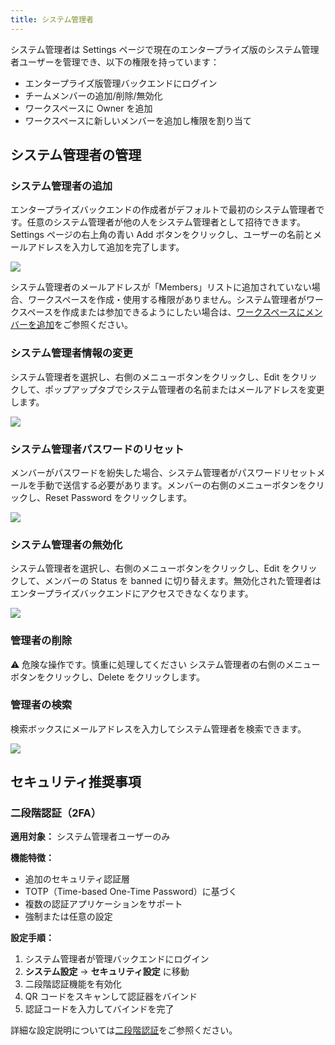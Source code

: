 ```yaml
---
title: システム管理者
---
```


システム管理者は Settings ページで現在のエンタープライズ版のシステム管理者ユーザーを管理でき、以下の権限を持っています：

- エンタープライズ版管理バックエンドにログイン
- チームメンバーの追加/削除/無効化
- ワークスペースに Owner を追加
- ワークスペースに新しいメンバーを追加し権限を割り当て

## システム管理者の管理

### システム管理者の追加

エンタープライズバックエンドの作成者がデフォルトで最初のシステム管理者です。任意のシステム管理者が他の人をシステム管理者として招待できます。Settings ページの右上角の青い Add ボタンをクリックし、ユーザーの名前とメールアドレスを入力して追加を完了します。

![](https://assets-docs.dify.ai/2025/05/cb2bad848e40760140e7aa6e25eb2a42.png)

システム管理者のメールアドレスが「Members」リストに追加されていない場合、ワークスペースを作成・使用する権限がありません。システム管理者がワークスペースを作成または参加できるようにしたい場合は、[ワークスペースにメンバーを追加](/ja-jp/administrator-guide/members-management)をご参照ください。

### システム管理者情報の変更

システム管理者を選択し、右側のメニューボタンをクリックし、Edit をクリックして、ポップアップタブでシステム管理者の名前またはメールアドレスを変更します。

![](https://assets-docs.dify.ai/2025/05/174d265a01cca44c60ae34dc9c0ff4a5.png)

### システム管理者パスワードのリセット

メンバーがパスワードを紛失した場合、システム管理者がパスワードリセットメールを手動で送信する必要があります。メンバーの右側のメニューボタンをクリックし、Reset Password をクリックします。

![](https://assets-docs.dify.ai/2025/05/aa143894091c9e4990c5993163df637a.png)

### システム管理者の無効化

システム管理者を選択し、右側のメニューボタンをクリックし、Edit をクリックして、メンバーの Status を banned に切り替えます。無効化された管理者はエンタープライズバックエンドにアクセスできなくなります。

![](https://assets-docs.dify.ai/2025/05/3ee32101ff701db88b8b16e7a6db4587.png)

### 管理者の削除

⚠️ 危険な操作です。慎重に処理してください
システム管理者の右側のメニューボタンをクリックし、Delete をクリックします。

### 管理者の検索

検索ボックスにメールアドレスを入力してシステム管理者を検索できます。

![](https://assets-docs.dify.ai/2025/05/487f328e311a0242d7216a4a8ce15ba7.png)

## セキュリティ推奨事項

### 二段階認証（2FA）

**適用対象：** システム管理者ユーザーのみ

**機能特徴：**
- 追加のセキュリティ認証層
- TOTP（Time-based One-Time Password）に基づく
- 複数の認証アプリケーションをサポート
- 強制または任意の設定

**設定手順：**

1. システム管理者が管理バックエンドにログイン
2. **システム設定** → **セキュリティ設定** に移動
3. 二段階認証機能を有効化
4. QR コードをスキャンして認証器をバインド
5. 認証コードを入力してバインドを完了

詳細な設定説明については[二段階認証](/ja-jp/administrator-guide/2sv)をご参照ください。
